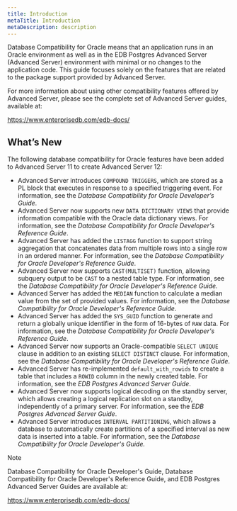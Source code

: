 ```yaml
---
title: Introduction
metaTitle: Introduction
metaDescription: description
---
```


Database Compatibility for Oracle means that an application runs in an
Oracle environment as well as in the EDB Postgres Advanced Server
(Advanced Server) environment with minimal or no changes to the
application code. This guide focuses solely on the features that are
related to the package support provided by Advanced Server.

For more information about using other compatibility features offered by
Advanced Server, please see the complete set of Advanced Server guides,
available at:

<https://www.enterprisedb.com/edb-docs/>

## What’s New

The following database compatibility for Oracle features have been added
to Advanced Server 11 to create Advanced Server 12:

  - Advanced Server introduces `COMPOUND TRIGGERS`, which are stored as
    a PL block that executes in response to a specified triggering
    event. For information, see the *Database Compatibility for Oracle
    Developer’s Guide*.
  - Advanced Server now supports new `DATA DICTIONARY VIEWS` that
    provide information compatible with the Oracle data dictionary
    views. For information, see the *Database Compatibility for Oracle
    Developer's Reference Guide*.
  - Advanced Server has added the `LISTAGG` function to support string
    aggregation that concatenates data from multiple rows into a single
    row in an ordered manner. For information, see the *Database
    Compatibility for Oracle Developer's Reference Guide*.
  - Advanced Server now supports `CAST(MULTISET)` function, allowing
    subquery output to be `CAST` to a nested table type. For
    information, see the *Database Compatibility for Oracle Developer's
    Reference Guide*.
  - Advanced Server has added the `MEDIAN` function to calculate a
    median value from the set of provided values. For information, see
    the *Database Compatibility for Oracle Developer's Reference Guide*.
  - Advanced Server has added the `SYS_GUID` function to generate and
    return a globally unique identifier in the form of 16-bytes of `RAW`
    data. For information, see the *Database Compatibility for Oracle
    Developer's Reference Guide*.
  - Advanced Server now supports an Oracle-compatible `SELECT UNIQUE`
    clause in addition to an existing `SELECT DISTINCT` clause. For
    information, see the *Database Compatibility for Oracle Developer's
    Reference Guide*.
  - Advanced Server has re-implemented `default_with_rowids` to create a
    table that includes a `ROWID` column in the newly created table. For
    information, see the *EDB Postgres Advanced Server Guide*.
  - Advanced Server now supports logical decoding on the standby server,
    which allows creating a logical replication slot on a standby,
    independently of a primary server. For information, see the *EDB
    Postgres Advanced Server Guide*.
  - Advanced Server introduces `INTERVAL PARTITIONING`, which allows a
    database to automatically create partitions of a specified interval
    as new data is inserted into a table. For information, see the
    *Database Compatibility for Oracle Developer's Guide.*

<div class="note">

<div class="title">

Note

</div>

Database Compatibility for Oracle Developer's Guide, Database
Compatibility for Oracle Developer's Reference Guide, and EDB Postgres
Advanced Server Guides are available at:

<https://www.enterprisedb.com/edb-docs/>

</div>
